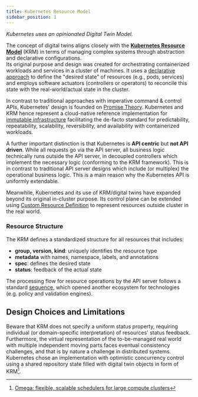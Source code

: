 ```yaml
---
title: Kubernetes Resource Model
sidebar_position: 1
---
```


*Kubernetes uses an opinionated <Term>Digital Twin</Term> Model.*

The concept of digital twins aligns closely with the **[Kubernetes Resource Model](https://github.com/kubernetes/design-proposals-archive/blob/main/architecture/resource-management.md)** (KRM) in terms of managing complex systems through abstraction and declarative configurations.  
Its original purpose and design was created for orchestrating containerized workloads and services in a cluster of machines. It uses a [declarative approach](https://github.com/kubernetes/design-proposals-archive/blob/main/architecture/declarative-application-management.md) to define the "desired state" of resources (e.g., pods, services) and employs software <Term>actuators</Term> (controllers or operators) to reconcile this state with the real-world/actual state in the cluster. 

In contrast to traditional approaches with imperative command & control APIs, Kubernetes' design is founded on [Promise Theory](https://en.wikipedia.org/wiki/Promise_theory). Kubernetes and KRM hence represent a cloud-native reference implementation for [immutable infrastructure](https://thenewstack.io/a-brief-look-at-immutable-infrastructure-and-why-it-is-such-a-quest/) facilitating the de-facto standard for predictability, repeatability, scalability, reversibility, and availability with containerized workloads. 

A further important distinction is that Kubernetes is **API centric** but **not API driven**. While all requests go via the API server, all business logic technically runs outside the API server, in decoupled controllers which implement the necessary logic (conforming to the KRM framework). This is in contrast to traditional API server designs which include (or multiplex) the operational business logic. This is a main reason why the Kubernetes API is uniformly extendable.

Meanwhile, Kubernetes and its use of KRM/digital twins have expanded beyond its original in-cluster purpose. Its control plane can be extended using [Custom Resource Definition](https://kubernetes.io/docs/tasks/extend-kubernetes/custom-resources/custom-resource-definitions/) to represent resources outside cluster in the real world.

### Resource Structure

The KRM defines a standardized structure for all resources that includes:
- **group, version, kind**: uniquely identifies the resource type
- **metadata** with names, namespace, labels, and annotations
- **spec**: defines the desired state
- **status**: feedback of the actual state

<ApeiroFigure src="/digital-twins/img/resource-structure.svg" 
  alt="Resource Structure" 
  caption="Resource Structure"
  width="100%"/>

The processing flow for resource operations by the API server follows a standard [sequence](https://kubernetes.io/docs/concepts/security/controlling-access/), which opened another ecosystem for technologies (e.g. policy and validation engines).


## Design Choices and Limitations

Beware that KRM does not specify a uniform status property, requiring individual (or domain-specific interpretation) of resources' status feedback.
Furthermore, the virtual representation of the to-be-managed real world with multiple independent moving parts faces eventual consistency challenges, and that is by nature a challenge in distributed systems.  
Kubernetes chose an implementation with optimistic concurrency control using a shared repository state filled with digital twin objects in form of KRM[^1].

[^1]: [Omega: flexible, scalable schedulers for large compute clusters](https://static.googleusercontent.com/media/research.google.com/en//pubs/archive/41684.pdf)
